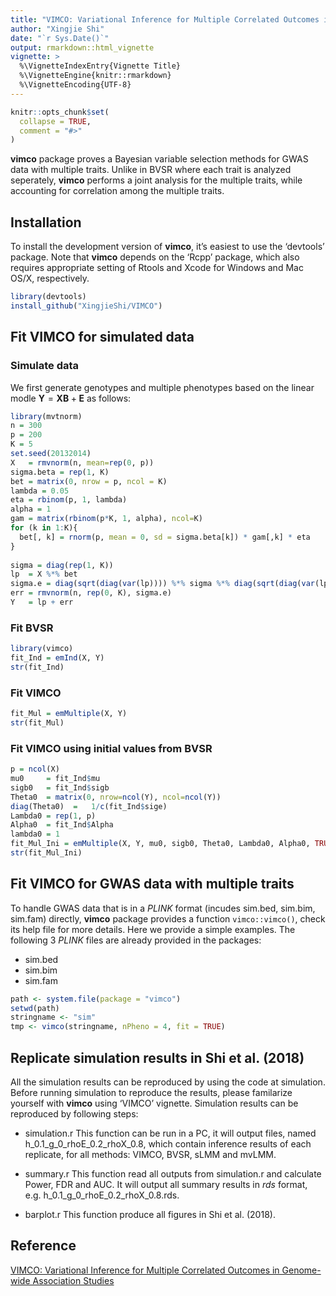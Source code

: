 ```yaml
---
title: "VIMCO: Variational Inference for Multiple Correlated Outcomes in Genome-wide Association Studies"
author: "Xingjie Shi"
date: "`r Sys.Date()`"
output: rmarkdown::html_vignette
vignette: >
  %\VignetteIndexEntry{Vignette Title}
  %\VignetteEngine{knitr::rmarkdown}
  %\VignetteEncoding{UTF-8}
---
```


```r
knitr::opts_chunk$set(
  collapse = TRUE,
  comment = "#>"
)
```

**vimco** package proves a Bayesian variable selection methods for GWAS data with multiple traits. Unlike in BVSR where each trait is analyzed seperately, **vimco** performs a joint analysis for the multiple traits, while accounting for correlation among the multiple traits.
 

## Installation
To install the development version of **vimco**, it's easiest to use the 'devtools' package. Note that **vimco** depends on the 'Rcpp' package, which also requires appropriate setting of Rtools and Xcode for Windows and Mac OS/X, respectively.

```r
library(devtools)
install_github("XingjieShi/VIMCO")
```

## Fit VIMCO for simulated data

### Simulate data
We first generate genotypes and multiple phenotypes based on the linear modle $\mathbf Y = \mathbf X \mathbf B + \mathbf E$ as follows:
```r
library(mvtnorm)
n = 300
p = 200
K = 5
set.seed(20132014)
X   = rmvnorm(n, mean=rep(0, p))
sigma.beta = rep(1, K)
bet = matrix(0, nrow = p, ncol = K)
lambda = 0.05
eta = rbinom(p, 1, lambda)
alpha = 1
gam = matrix(rbinom(p*K, 1, alpha), ncol=K)
for (k in 1:K){
  bet[, k] = rnorm(p, mean = 0, sd = sigma.beta[k]) * gam[,k] * eta 
}
  
sigma = diag(rep(1, K))
lp  = X %*% bet
sigma.e = diag(sqrt(diag(var(lp)))) %*% sigma %*% diag(sqrt(diag(var(lp))))
err = rmvnorm(n, rep(0, K), sigma.e)
Y   = lp + err
```

### Fit BVSR
```r
library(vimco)
fit_Ind = emInd(X, Y)
str(fit_Ind)
```

### Fit VIMCO
```r
fit_Mul = emMultiple(X, Y)
str(fit_Mul)
```

### Fit VIMCO using initial values from BVSR
```r
p = ncol(X)
mu0     = fit_Ind$mu
sigb0   = fit_Ind$sigb
Theta0  = matrix(0, nrow=ncol(Y), ncol=ncol(Y))
diag(Theta0)  =   1/c(fit_Ind$sige)
Lambda0 = rep(1, p)
Alpha0  = fit_Ind$Alpha 
lambda0 = 1
fit_Mul_Ini = emMultiple(X, Y, mu0, sigb0, Theta0, Lambda0, Alpha0, TRUE) 
str(fit_Mul_Ini)
```


## Fit VIMCO for GWAS data with multiple traits
To handle GWAS data that is in a _PLINK_ format (incudes sim.bed, sim.bim, sim.fam) directly, **vimco** package provides a function `vimco::vimco()`, check its help file for more details. Here we provide a simple examples. The following 3 _PLINK_ files are already provided in the packages: 

- sim.bed
- sim.bim
- sim.fam


```r
path <- system.file(package = "vimco")
setwd(path)
stringname <- "sim"
tmp <- vimco(stringname, nPheno = 4, fit = TRUE)
```


## Replicate simulation results in Shi et al. (2018)
All the simulation results can be reproduced by using the code at simulation. Before running simulation to reproduce the results, please familarize yourself with **vimco** using 'VIMCO' vignette. Simulation results can be reproduced by following steps:

- simulation.r This function can be run in a PC, it will output files, named h_0.1_g_0_rhoE_0.2_rhoX_0.8, which contain inference results of each replicate, for all methods: VIMCO, BVSR, sLMM and mvLMM. 

- summary.r This function read all outputs from simulation.r and calculate Power, FDR and AUC. It will output all summary results in _rds_ format, e.g. h_0.1_g_0_rhoE_0.2_rhoX_0.8.rds.

- barplot.r This function produce all figures in Shi et al. (2018).



## Reference
[VIMCO: Variational Inference for Multiple Correlated Outcomes in Genome-wide Association Studies](https://arxiv.org/abs/1807.10467)

